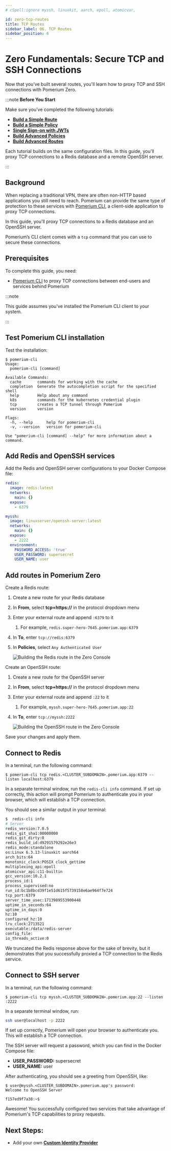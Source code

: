 ```yaml
---
# cSpell:ignore myssh, linuxkit, aarch, epoll, atomicvar,

id: zero-tcp-routes
title: TCP Routes
sidebar_label: 06. TCP Routes
sidebar_position: 6
---
```


# Zero Fundamentals: Secure TCP and SSH Connections

Now that you’ve built several routes, you'll learn how to proxy TCP and SSH connections with Pomerium Zero.

:::note **Before You Start**

Make sure you’ve completed the following tutorials:

- [**Build a Simple Route**](/docs/courses/fundamentals/zero-build-routes)
- [**Build a Simple Policy**](/docs/courses/fundamentals/zero-build-policies)
- [**Single Sign-on with JWTs**](/docs/courses/fundamentals/zero-single-sign-on)
- [**Build Advanced Policies**](/docs/courses/fundamentals/zero-advanced-policies)
- [**Build Advanced Routes**](/docs/courses/fundamentals/zero-advanced-routes)

Each tutorial builds on the same configuration files. In this guide, you'll proxy TCP connections to a Redis database and a remote OpenSSH server.

:::

## Background

When replacing a traditional VPN, there are often non-HTTP based applications you still need to reach. Pomerium can provide the same type of protection to these services with [Pomerium CLI](/docs/clients/pomerium-cli), a client-side application to proxy TCP connections.

In this guide, you'll proxy TCP connections to a Redis database and an OpenSSH server.

Pomerium’s CLI client comes with a `tcp` command that you can use to secure these connections.

## Prerequisites

To complete this guide, you need:

- [Pomerium CLI](/docs/clients/pomerium-cli) to proxy TCP connections between end-users and services behind Pomerium

:::note

This guide assumes you've installed the Pomerium CLI client to your system.

:::

## Test Pomerium CLI installation

Test the installation:

```shell-session
$ pomerium-cli
Usage:
  pomerium-cli [command]

Available Commands:
  cache       commands for working with the cache
  completion  Generate the autocompletion script for the specified shell
  help        Help about any command
  k8s         commands for the kubernetes credential plugin
  tcp         creates a TCP tunnel through Pomerium
  version     version

Flags:
  -h, --help      help for pomerium-cli
  -v, --version   version for pomerium-cli

Use "pomerium-cli [command] --help" for more information about a command.
```

## Add Redis and OpenSSH services

Add the Redis and OpenSSH server configurations to your Docker Compose file:

```yaml
redis:
  image: redis:latest
  networks:
    main: {}
  expose:
    - 6379

myssh:
  image: linuxserver/openssh-server:latest
  networks:
    main: {}
  expose:
    - 2222
  environment:
    PASSWORD_ACCESS: 'true'
    USER_PASSWORD: supersecret
    USER_NAME: user
```

## Add routes in Pomerium Zero

Create a Redis route:

1. Create a new route for your Redis database
1. In **From**, select **tcp+https://** in the protocol dropdown menu
1. Enter your external route and append `:6379` to it
   1. For example, `redis.super-hero-7645.pomerium.app:6379`
1. In **To**, enter `tcp://redis:6379`
1. In **Policies**, select `Any Authenticated User`

   ![Building the Redis route in the Zero Console](./img/zero-tcp/redis-service.png)

Create an OpenSSH route:

1. Create a new route for the OpenSSH server
1. In **From**, select **tcp+https://** in the protocol dropdown menu
1. Enter your external route and append `:22` to it
   1. For example, `myssh.super-hero-7645.pomerium.app:22`
1. In **To**, enter `tcp://myssh:2222`

   ![Building the OpenSSH route in the Zero Console](./img/zero-tcp/ssh-server.png)

Save your changes and apply them.

## Connect to Redis

In a terminal, run the following command:

```shell-session
$ pomerium-cli tcp redis.<CLUSTER_SUBDOMAIN>.pomerium.app:6379 --listen localhost:6379
```

In a separate terminal window, run the `redis-cli info` command. If set up correctly, this action will prompt Pomerium to authenticate you in your browser, which will establish a TCP connection.

You should see a similar output in your terminal:

```bash
$  redis-cli info
# Server
redis_version:7.0.5
redis_git_sha1:00000000
redis_git_dirty:0
redis_build_id:d9291579292e26e3
redis_mode:standalone
os:Linux 6.3.13-linuxkit aarch64
arch_bits:64
monotonic_clock:POSIX clock_gettime
multiplexing_api:epoll
atomicvar_api:c11-builtin
gcc_version:10.2.1
process_id:1
process_supervised:no
run_id:bc1b8bcd39f1e51d615f5739158e6ae964f7e724
tcp_port:6379
server_time_usec:1713989553900448
uptime_in_seconds:64
uptime_in_days:0
hz:10
configured_hz:10
lru_clock:2713521
executable:/data/redis-server
config_file:
io_threads_active:0
```

We truncated the Redis response above for the sake of brevity, but it demonstrates that you successfully proxied a TCP connection to the Redis service.

## Connect to SSH server

In a terminal, run the following command:

```shell-session
$ pomerium-cli tcp myssh.<CLUSTER_SUBDOMAIN>.pomerium.app:22 --listen :2222
```

In a separate terminal window, run:

```bash
ssh user@localhost -p 2222
```

If set up correctly, Pomerium will open your browser to authenticate you. This will establish a TCP connection.

The SSH server will request a password, which you can find in the Docker Compose file:

- **USER_PASSWORD:** supersecret
- **USER_NAME:** user

After authenticating, you should see a greeting from OpenSSH, like:

```shell-session
$ user@myssh.<CLUSTER_SUBDOMAIN>.pomerium.app's password:
Welcome to OpenSSH Server

f157ed9f7a38:~$
```

Awesome! You successfully configured two services that take advantage of Pomerium's TCP capabilities to proxy requests.

## Next Steps:

- Add your own [**Custom Identity Provider**](/docs/capabilities/zero-custom-idp)
